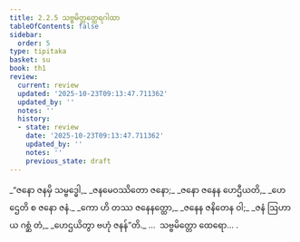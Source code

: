 ```yaml
---
title: 2.2.5 သဗ္ဗမိတ္တတ္ထေရဂါထာ
tableOfContents: false
sidebar:
  order: 5
type: tipitaka
basket: su
book: th1
review:
  current: review
  updated: '2025-10-23T09:13:47.711362'
  updated_by: ''
  notes: ''
  history:
  - state: review
    date: '2025-10-23T09:13:47.711362'
    updated_by: ''
    notes: ''
    previous_state: draft
---
```



<ReviewStatus review={frontmatter.review} showDetails={true} />

<HypothesisAnnotation frontmatter={frontmatter} />

<DynamicBreadcrumb />

<Division number="149" book="th1" e="ch" v="19" p="251">

<Paragraph number="318" type="verses" book="th1">
_“ဇနော ဇနမှိ သမ္ဗဒ္ဓေါ,_  
_ဇနမေဝဿိတော ဇနော;_  
_ဇနော ဇနေန ဟေဌီယတိ,_  
_ဟေဌေတိ စ ဇနော ဇနံ._  

</Paragraph>

</Division>
<Division number="150" book="th1" e="ch" v="19" p="251">

<Paragraph number="319" type="verses" book="th1">
_ကော ဟိ တဿ ဇနေနတ္ထော,_  
_ဇနေန ဇနိတေန ဝါ;_  
_ဇနံ ဩဟာယ ဂစ္ဆံ တံ,_  
_ဟေဌယိတွာ ဗဟုံ ဇနန်”တိ._  


</Paragraph>
</Division>

<Paragraph number="320" type="center" book="th1">
…  သဗ္ဗမိတ္တော ထေရော… .
</Paragraph>
